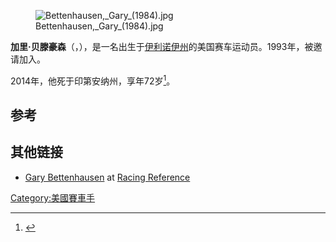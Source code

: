 [[File:Bettenhausen,_Gary_(1984).jpg|thumb]]

'''加里·贝滕豪森'''（{{lang-en|Gary Bettenhausen}}，{{bd|1941年|11月18日|2014年|3月16日|catIdx=Bettenhausen}}），是一名出生于[[伊利诺伊州|伊利诺伊州]]的美国赛车运动员。1993年，被邀请加入{{link-en|国家汽车名人堂|National Sprint Car Hall of Fame}}。

2014年，他死于印第安纳州，享年72岁<ref>{{Cite web|url=http://www.usatoday.com/story/sports/motor/indycar/2014/03/17/gary-bettenhausen-indianapolis-500-driver-dies/6525441/|title=Former Indy 500 driver Gary Bettenhausen dies at 72|last=Cavin|first=Curt|date=March 17, 2014|publisher=[[USA_Today|USA Today]]|accessdate=March 17, 2014|location=[[McLean,_Virginia|McLean]], [[Virginia|Virginia]]|archive-date=2014-03-18|archive-url=https://web.archive.org/web/20140318163531/http://www.usatoday.com/story/sports/motor/indycar/2014/03/17/gary-bettenhausen-indianapolis-500-driver-dies/6525441/|dead-url=no}}</ref>。

==参考==
{{Reflist}}

==其他链接==
* [http://www.racing-reference.info/driver/Gary_Bettenhausen Gary Bettenhausen]{{Wayback|url=http://www.racing-reference.info/driver/Gary_Bettenhausen |date=20140209230506 }} at [http://www.racing-reference.info Racing Reference]{{Wayback|url=http://www.racing-reference.info/ |date=20060815150304 }}

{{DEFAULTSORT:Bettenhausen, Gary}}

[[Category:美國賽車手|Category:美國賽車手]]
